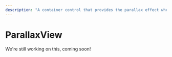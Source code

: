 ---
description: "A container control that provides the parallax effect when scrolling."
---

# ParallaxView

We're still working on this, coming soon!


